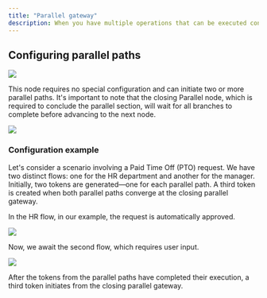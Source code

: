 ```yaml
---
title: "Parallel gateway"
description: When you have multiple operations that can be executed concurrently, the Parallel Gateway becomes a valuable tool. This type of node creates a parallel section within the process, particularly useful for tasks that can run independently without waiting for each other. It's essential to close each parallel section with another Parallel Gateway node.
---
```


## Configuring parallel paths

<Frame>

![](https://s3.eu-west-1.amazonaws.com/docx.flowx.ai/building-blocks/node/gateway_parallel.png#center)

</Frame>

This node requires no special configuration and can initiate two or more parallel paths. It's important to note that the closing Parallel node, which is required to conclude the parallel section, will wait for all branches to complete before advancing to the next node.

![](https://s3.eu-west-1.amazonaws.com/docx.flowx.ai/release34/parallel_gateways.png)

### Configuration example

Let's consider a scenario involving a Paid Time Off (PTO) request. We have two distinct flows: one for the HR department and another for the manager. Initially, two tokens are generated—one for each parallel path. A third token is created when both parallel paths converge at the closing parallel gateway.

In the HR flow, in our example, the request is automatically approved.

![](https://s3.eu-west-1.amazonaws.com/docx.flowx.ai/release34/hr_flow.gif)

Now, we await the second flow, which requires user input.

![](https://s3.eu-west-1.amazonaws.com/docx.flowx.ai/release34/manager_flow.gif)

After the tokens from the parallel paths have completed their execution, a third token initiates from the closing parallel gateway.



